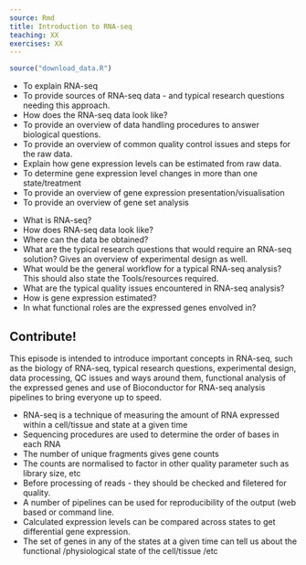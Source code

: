 ```yaml
---
source: Rmd
title: Introduction to RNA-seq
teaching: XX
exercises: XX
---
```


```r
source("download_data.R")
```

::::::::::::::::::::::::::::::::::::::: objectives

- To explain RNA-seq
- To provide sources of RNA-seq data - and typical research questions needing this approach.
- How does the RNA-seq data look like?
- To provide an overview of data handling procedures to answer biological questions.
- To provide an overview of common quality control issues and steps for the raw data.
- Explain how gene expression levels can be estimated from raw data.
- To determine gene expression level changes in more than one state/treatment
- To provide an overview of gene expression presentation/visualisation 
- To provide an overview of gene set analysis

::::::::::::::::::::::::::::::::::::::::::::::::::

:::::::::::::::::::::::::::::::::::::::: questions

- What is RNA-seq?
- How does RNA-seq data look like?
- Where can the data be obtained?
- What are the typical research questions that would require an RNA-seq solution? Gives an overview of experimental design as well.
- What would be the general workflow for a typical RNA-seq analysis? This should also state the Tools/resources required.
- What are the typical quality issues encountered in RNA-seq analysis?
- How is gene expression estimated?
- In what functional roles are the expressed genes envolved in?

::::::::::::::::::::::::::::::::::::::::::::::::::

:::::::::::::::::::::::::::::::::::::::::  callout

## Contribute!

This episode is intended to introduce important concepts in RNA-seq, such as the biology of RNA-seq, typical research questions, experimental design,  data processing, QC issues and ways around them, functional analysis of the expressed genes and use of Bioconductor for RNA-seq analysis pipelines to bring everyone up to speed.


::::::::::::::::::::::::::::::::::::::::::::::::::

:::::::::::::::::::::::::::::::::::::::: keypoints

- RNA-seq is a technique of measuring the amount of RNA expressed within a cell/tissue and state at a given time
- Sequencing procedures are used to determine the order of bases in each RNA
- The number of unique fragments gives gene counts
- The counts are normalised to factor in other quality parameter such as library size, etc
- Before processing of reads - they should be checked and filetered for quality.
- A number of pipelines can be used for reproducibility of the output (web based or command line.
- Calculated expression levels can be compared across states to get differential gene expression.
- The set of genes in any of the states at a given time can tell us about the functional /physiological state of the cell/tissue /etc

::::::::::::::::::::::::::::::::::::::::::::::::::


